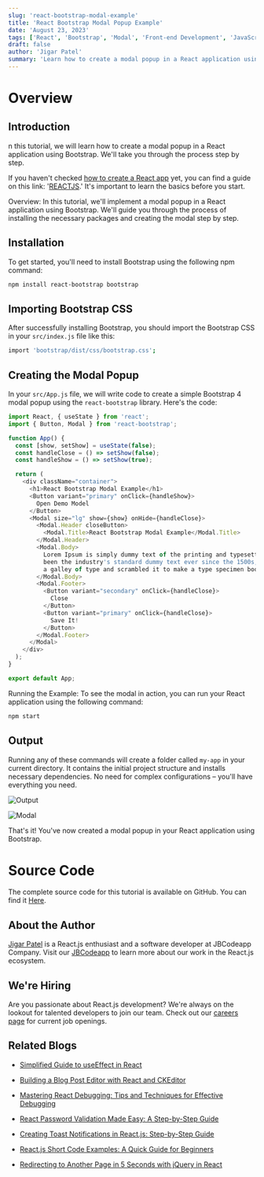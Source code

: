 ```yaml
---
slug: 'react-bootstrap-modal-example'
title: 'React Bootstrap Modal Popup Example'
date: 'August 23, 2023'
tags: ['React', 'Bootstrap', 'Modal', 'Front-end Development', 'JavaScript']
draft: false
author: 'Jigar Patel'
summary: 'Learn how to create a modal popup in a React application using Bootstrap. This step-by-step tutorial covers installation, importing Bootstrap CSS, and creating a modal popup in your React app.'
---
```


# Overview

<TOCInline toc={props.toc} exclude="Overview" toHeading={2} defaultimage="" />

## Introduction

n this tutorial, we will learn how to create a modal popup in a React application using Bootstrap. We'll take you through the process step by step.

If you haven't checked [how to create a React app]() yet, you can find a guide on this link: '[REACTJS]().' It's important to learn the basics before you start.

Overview: In this tutorial, we'll implement a modal popup in a React application using Bootstrap. We'll guide you through the process of installing the necessary packages and creating the modal step by step.

## Installation

To get started, you'll need to install Bootstrap using the following npm command:

```bash
npm install react-bootstrap bootstrap
```

## Importing Bootstrap CSS

After successfully installing Bootstrap, you should import the Bootstrap CSS in your `src/index.js` file like this:

```bash
import 'bootstrap/dist/css/bootstrap.css';
```

## Creating the Modal Popup

In your `src/App.js` file, we will write code to create a simple Bootstrap 4 modal popup using the `react-bootstrap` library. Here's the code:

```javascript
import React, { useState } from 'react';
import { Button, Modal } from 'react-bootstrap';

function App() {
  const [show, setShow] = useState(false);
  const handleClose = () => setShow(false);
  const handleShow = () => setShow(true);

  return (
    <div className="container">
      <h1>React Bootstrap Modal Example</h1>
      <Button variant="primary" onClick={handleShow}>
        Open Demo Model
      </Button>
      <Modal size="lg" show={show} onHide={handleClose}>
        <Modal.Header closeButton>
          <Modal.Title>React Bootstrap Modal Example</Modal.Title>
        </Modal.Header>
        <Modal.Body>
          Lorem Ipsum is simply dummy text of the printing and typesetting industry. Lorem Ipsum has
          been the industry's standard dummy text ever since the 1500s, when an unknown printer took
          a galley of type and scrambled it to make a type specimen book.
        </Modal.Body>
        <Modal.Footer>
          <Button variant="secondary" onClick={handleClose}>
            Close
          </Button>
          <Button variant="primary" onClick={handleClose}>
            Save It!
          </Button>
        </Modal.Footer>
      </Modal>
    </div>
  );
}

export default App;
```

Running the Example: To see the modal in action, you can run your React application using the following command:

```bash
npm start
```

## Output

Running any of these commands will create a folder called `my-app` in your current directory. It contains the initial project structure and installs necessary dependencies. No need for complex configurations – you'll have everything you need.

![Output](/static/blog/react-bootstrap-modal-example/image.png)

![Modal](/static/blog/react-bootstrap-modal-example/image-1.png)

That's it! You've now created a modal popup in your React application using Bootstrap.

# Source Code

The complete source code for this tutorial is available on GitHub. You can find it [Here](https://github.com/jbcodeapp/Blogs/tree/main/react-bootstrap-modal-example).

## About the Author

[Jigar Patel](https://expertlaravel.com) is a React.js enthusiast and a software developer at JBCodeapp Company. Visit our [JBCodeapp](https://jbcodeapp.com) to learn more about our work in the React.js ecosystem.

## We're Hiring

Are you passionate about React.js development? We're always on the lookout for talented developers to join our team. Check out our [careers page](https://jbcodeapp.com/career) for current job openings.

## Related Blogs

- [Simplified Guide to useEffect in React](simplified-guide-to-useeffect-in-react)

- [Building a Blog Post Editor with React and CKEditor](react-ckeditor-blog-editor)

- [Mastering React Debugging: Tips and Techniques for Effective Debugging](react-debugging-tips-and-techniques)

- [React Password Validation Made Easy: A Step-by-Step Guide](react-password-validation-step-by-step)

- [Creating Toast Notifications in React.js: Step-by-Step Guide](react-toast-notifications-step-by-step-guide)

- [React.js Short Code Examples: A Quick Guide for Beginners](reactjs-beginner-friendly-code-examples)

- [Redirecting to Another Page in 5 Seconds with jQuery in React](redirecting-another-page-5-seconds-jquery-in-react)
